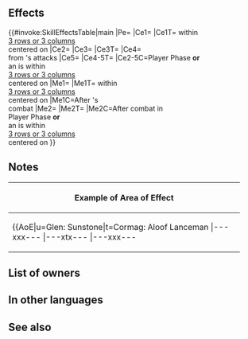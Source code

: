 {{Weapon Infobox
|tagid=SID_日長石の剣
|intID=4241
|image=wep_sw180
|exclusive=1
|weaponType=Sword
|cost=400
|might=16
|range=1
|effect=Grants Def+3.<br><br>Grants Atk/Def+4 to allies within 3 rows or 3 columns centered on unit during their combat and restores 10 HP to those allies after their combat.<br><br>If unit initiates combat or if there is an ally within 3 rows or 3 columns centered on unit, grants Atk/Spd/Def/Res+5 to unit, inflicts penalty on foe's Atk/Def = 20% of unit's Def at start of combat, reduces damage from foe's attacks by 15% of unit's Def (excluding area-of-effect Specials), and unit makes a guaranteed follow-up attack during combat, and restores 10 HP to unit after combat.
|statModifiers=0,16,0,3,0
|required=Silver Sword
|properties=random_owner
}}
==Effects==
{{#invoke:SkillEffectsTable|main
|Pe={{Eft|Stat Boosts|Def|3}}
|Ce1={{Eft|Temporary buffs|Atk/Def|4}}
|Ce1T={{Tgt|Allies}} within<br>[[3 rows or 3 columns]]<br>centered on {{Tgt|Unit}}
|Ce2={{Eft|Temporary buffs|Atk/Spd/Def/Res|5}}
|Ce3={{Eft|Temporary Debuffs|Atk/Def|20% of {{Tgt|Unit}}'s Def<br>at start of combat}}
|Ce3T={{Tgt|Foe}}
|Ce4={{Eft|Damage Reduction|15% of {{Tgt|Unit}}'s Def}}<br>from {{Tgt|Foe}}'s attacks
|Ce5={{Eft|Guaranteed Follow-Ups}}
|Ce4-5T={{Tgt|Unit}}
|Ce2-5C=Player Phase '''or'''<br>an {{Tgt|Ally}} is within<br>[[3 rows or 3 columns]]<br>centered on {{Tgt|Unit}}
|Me1={{Eft|Heal|10}}
|Me1T={{Tgt|Allies}} within<br>[[3 rows or 3 columns]]<br>centered on {{Tgt|Unit}}
|Me1C=After {{Tgt|Ally}}'s<br>combat
|Me2={{Eft|Heal|10}}
|Me2T={{Tgt|Unit}}
|Me2C=After combat in<br>Player Phase '''or'''<br>an {{Tgt|Ally}} is within<br>[[3 rows or 3 columns]]<br>centered on {{Tgt|Unit}}
}}
==Notes==
{{Temporary buffs}}
{{AlliesCombatEffect|effect=temporary buffs}}
{{After combat healing|allies=1}}
{{IfUnitInitiates}}
{{Temporary debuffs}}
{{At start of combat}}
{{FlatDamageReduction}}
{{Guaranteed follow-up interaction}}
{|class="wikitable default mw-collapsible" 
!Example of Area of Effect
|-
|align="middle" style="max-width:450px;margin:auto"|{{AoE|u=Glen: Sunstone|t=Cormag: Aloof Lanceman
|---xxx---
|---xtx---
|---xxx---
|xxxxxxxxx
|xxxxuxxxx
|xxxxxxxxx
|---xxx---
|---xxx---
|---xxx---
}}
|}
==List of owners==
{{Skill Hero List}}
==In other languages==
{{OtherLanguages
|japanese=日長石の剣
|german=Sonnensteinklinge
|spanishEU=Hoja de Granate
|spanishLA=Hoja de Granate
|french=Lame Pierre soleil
|italian=Lama Solare
|chineseTW=日長石之劍
|portuguese=Lâmina de Glen
}}
==See also==
{{See also skills|cond=(Description LIKE '%restore%after their combat%') AND Exclusive='1'}}
{{Weapons Navbox}}